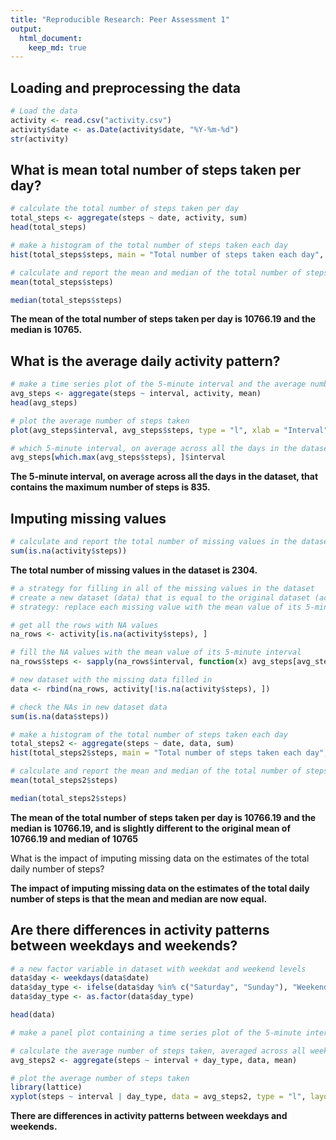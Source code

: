 ```yaml
---
title: "Reproducible Research: Peer Assessment 1"
output: 
  html_document:
    keep_md: true
---
```



## Loading and preprocessing the data

```r
# Load the data
activity <- read.csv("activity.csv")
activity$date <- as.Date(activity$date, "%Y-%m-%d")
str(activity)
```

## What is mean total number of steps taken per day?

```r
# calculate the total number of steps taken per day
total_steps <- aggregate(steps ~ date, activity, sum)
head(total_steps)
```

```r
# make a histogram of the total number of steps taken each day
hist(total_steps$steps, main = "Total number of steps taken each day", xlab = "Steps", col = "blue")
```

```r
# calculate and report the mean and median of the total number of steps taken per day
mean(total_steps$steps)
```

```r
median(total_steps$steps)
```
**The mean of the total number of steps taken per day is 10766.19 and the median is 10765.**

## What is the average daily activity pattern?

```r
# make a time series plot of the 5-minute interval and the average number of steps taken, averaged across all days (y-axis)
avg_steps <- aggregate(steps ~ interval, activity, mean)
head(avg_steps)
```
```r
# plot the average number of steps taken
plot(avg_steps$interval, avg_steps$steps, type = "l", xlab = "Interval", ylab = "Average number of steps taken", main = "Average number of steps taken per interval")
```

```r
# which 5-minute interval, on average across all the days in the dataset, contains the maximum number of steps?
avg_steps[which.max(avg_steps$steps), ]$interval
```
**The 5-minute interval, on average across all the days in the dataset, that contains the maximum number of steps is 835.**

## Imputing missing values

```r
# calculate and report the total number of missing values in the dataset (i.e. the total number of rows with NAs)
sum(is.na(activity$steps))
```

**The total number of missing values in the dataset is 2304.**

```r
# a strategy for filling in all of the missing values in the dataset
# create a new dataset (data) that is equal to the original dataset (activity) but with the missing data filled in
# strategy: replace each missing value with the mean value of its 5-minute interval

# get all the rows with NA values
na_rows <- activity[is.na(activity$steps), ]

# fill the NA values with the mean value of its 5-minute interval
na_rows$steps <- sapply(na_rows$interval, function(x) avg_steps[avg_steps$interval == x, ]$steps)

# new dataset with the missing data filled in
data <- rbind(na_rows, activity[!is.na(activity$steps), ])
```
```r
# check the NAs in new dataset data
sum(is.na(data$steps))
```

```r
# make a histogram of the total number of steps taken each day
total_steps2 <- aggregate(steps ~ date, data, sum)
hist(total_steps2$steps, main = "Total number of steps taken each day", xlab = "Steps", col = "blue")
```

```r
# calculate and report the mean and median of the total number of steps taken per day
mean(total_steps2$steps)
```

```r
median(total_steps2$steps)
```

**The mean of the total number of steps taken per day is 10766.19 and the median is 10766.19, and is slightly different to the original mean of 10766.19 and median of 10765**


What is the impact of imputing missing data on the estimates of the total daily number of steps?

**The impact of imputing missing data on the estimates of the total daily number of steps is that the mean and median are now equal.**


## Are there differences in activity patterns between weekdays and weekends?
```r
# a new factor variable in dataset with weekdat and weekend levels
data$day <- weekdays(data$date)
data$day_type <- ifelse(data$day %in% c("Saturday", "Sunday"), "Weekend", "Weekday")
data$day_type <- as.factor(data$day_type)

head(data)
```

```r
# make a panel plot containing a time series plot of the 5-minute interval and the average number of steps taken, averaged across all weekday days or weekend days (y-axis)

# calculate the average number of steps taken, averaged across all weekday days or weekend days
avg_steps2 <- aggregate(steps ~ interval + day_type, data, mean)

# plot the average number of steps taken
library(lattice)
xyplot(steps ~ interval | day_type, data = avg_steps2, type = "l", layout = c(1, 2), xlab = "Interval", ylab = "Number of steps")

```

**There are differences in activity patterns between weekdays and weekends.**